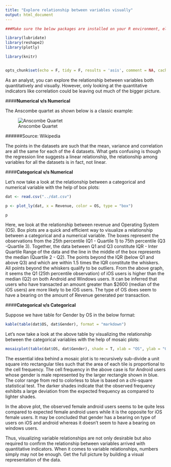 ```yaml
---
title: "Explore relationship between variables visually"
output: html_document
---
```


```r

###Make sure the below packages are installed on your R environment, else first install them ### using install.packages("packageName")  and then knit this Rmd file

library(lubridate)
library(reshape2)
library(plotly)

library(knitr)


opts_chunk$set(echo = F, tidy = F, results = 'asis', comment = NA, cache = T)
```


As an analyst, you can explore the relationship between variables both quantitatively and visually. However, only looking at the quantitative indicators like correlation could be leaving out much of the bigger picture. 


####**Numerical v/s Numerical**

The Anscombe quartet as shown below is a classic example:

![Anscombe Quartet](Anscombe_quartet.png)

######Source: Wikipedia

The points in the datasets are such that the mean, variance and correlation are all the same for each of the 4 datasets. What gets confusing is though the regression line suggests a linear relationship, the relationship among variables for all the datasets is in fact, not linear.

####**Categorical v/s Numerical**

Let's now take a look at the relationship between a categorical and numerical variable with the help of box plots:

```r
dat <- read.csv("../dat.csv")


```


```r
p <- plot_ly(dat, x = Revenue, color = OS, type = "box")

p

```


Here, we look at the relationship between revenue and Operating System (OS). Box plots are a quick and efficient way to visualize a relationship between a categorical and a numerical variable. The boxes represent the observations from the 25th percentile (Q1 - Quartile 1) to 75th percentile (Q3 -Quartile 3). Together, the data between Q1 and Q3 constitute IQR - Inter Quartile Range of the data and the line in the middle of the box represents the median (Quartile 2 - Q2). The points beyond the IQR (below Q1 and above Q3) and which are within 1.5 times the IQR constitute the whiskers. All points beyond the whiskers qualify to be outliers. 
From the above graph, it seems the Q1 (25th percentile observation) of iOS users is higher than the median (Q2) on both Android and Windows users. It can be inferred that users who have transacted an amount greater than $2600 (median of the iOS users) are more likely to be iOS users. The type of OS does seem to have a bearing on the amount of Revenue generated per transaction.

####**Categorical v/s Categorical**

Suppose we have table for Gender by OS in the below format:

```r
kable(table(dat$OS, dat$Gender), format = "markdown")

```

Let's now take a look at the above table by visualizing the relationship between the categorical variables with the help of mosaic plots:

```r
mosaicplot(table(dat$OS, dat$Gender), shade = T, xlab = "OS", ylab = "Gender", main = "Mosaic Plot")


```

The essential idea behind a mosaic plot is to recursively sub-divide a unit square into rectangular tiles such that the area of each tile is proportional to the cell frequency. The cell frequency in the above case is for Android users whose gender is male represented by the larger rectangle shown in blue. The color range from red to colorless to blue is based on a chi-square statistical test. The darker shades indicate that the observed frequency exhibits a large deviation from the expected frequency as compared to lighter shades.

In the above plot, the observed female android users seems to be quite less compared to expected female android users while it is the opposite for iOS female users. It may be concluded that gender has a bearing on type of users on iOS and android whereas it doesn't seem to have a bearing on windows users.

Thus, visualizing variable relationships are not only desirable but also required to confirm the relationship between variables arrived with quantitative indicators. When it comes to variable relationships, numbers simply may not be enough. Get the full picture by building a visual representation of the data.